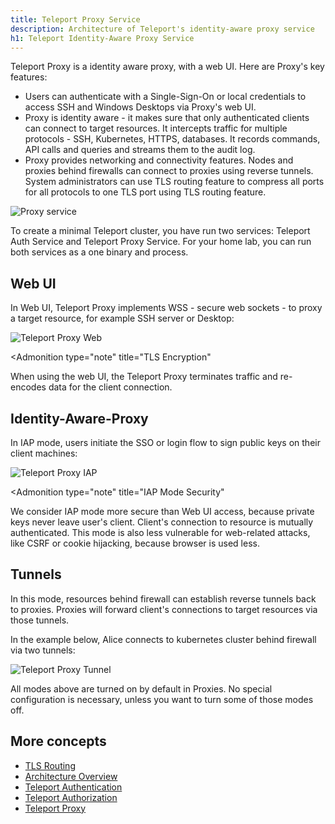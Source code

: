 ```yaml
---
title: Teleport Proxy Service
description: Architecture of Teleport's identity-aware proxy service
h1: Teleport Identity-Aware Proxy Service
---
```


Teleport Proxy is a identity aware proxy, with a web UI. Here are Proxy's key features:

- Users can authenticate with a Single-Sign-On or local credentials to access SSH and Windows Desktops via Proxy's web UI.
- Proxy is identity aware - it makes sure that only authenticated clients can connect to target resources.
It intercepts traffic for multiple protocols - SSH, Kubernetes, HTTPS, databases.
It records commands, API calls and queries and streams them to the audit log.
- Proxy provides networking and connectivity features. Nodes and proxies behind firewalls can connect
to proxies using reverse tunnels. System administrators can use TLS routing feature to compress all ports for all protocols to one TLS port using TLS routing feature.

![Proxy service](../../img/architecture/proxy.png)

<Notice type="tip">
To create a minimal Teleport cluster, you have run two services:
Teleport Auth Service and Teleport Proxy Service. For your home lab,
you can run both services as a one binary and process.
</Notice>

## Web UI

In Web UI, Teleport Proxy implements WSS - secure web sockets - to proxy a
target resource, for example SSH server or Desktop:

![Teleport Proxy Web](../../img/architecture/proxy-web-to-resource@1.2x.svg)

<Admonition
  type="note"
  title="TLS Encryption"
>
  When using the web UI, the Teleport Proxy terminates traffic and re-encodes data for the client connection.
</Admonition>

## Identity-Aware-Proxy

In IAP mode, users initiate the SSO or login flow to sign public keys on their client machines:

![Teleport Proxy IAP](../../img/architecture/proxy-iap-to-resource@1.2x.svg)

<Admonition
  type="note"
  title="IAP Mode Security"
>
We consider IAP mode more secure than Web UI access, because private keys never leave user's client.
Client's connection to resource is mutually authenticated. This mode is also less vulnerable
for web-related attacks, like CSRF or cookie hijacking, because browser is used less.
</Admonition>

## Tunnels

In this mode, resources behind firewall can establish reverse tunnels back to proxies.
Proxies will forward client's connections to target resources via those tunnels.

In the example below, Alice connects to kubernetes cluster behind firewall via two tunnels:

![Teleport Proxy Tunnel](../../img/architecture/proxy-tunnel@1.2x.svg)

<Notice type="tip">
All modes above are turned on by default in Proxies. No special configuration is necessary, unless you
want to turn some of those modes off.
</Notice>

## More concepts

- [TLS Routing](tls-routing.mdx)
- [Architecture Overview](../core-concepts.mdx)
- [Teleport Authentication](authentication.mdx)
- [Teleport Authorization](authorization.mdx)
- [Teleport Proxy](proxy.mdx)

